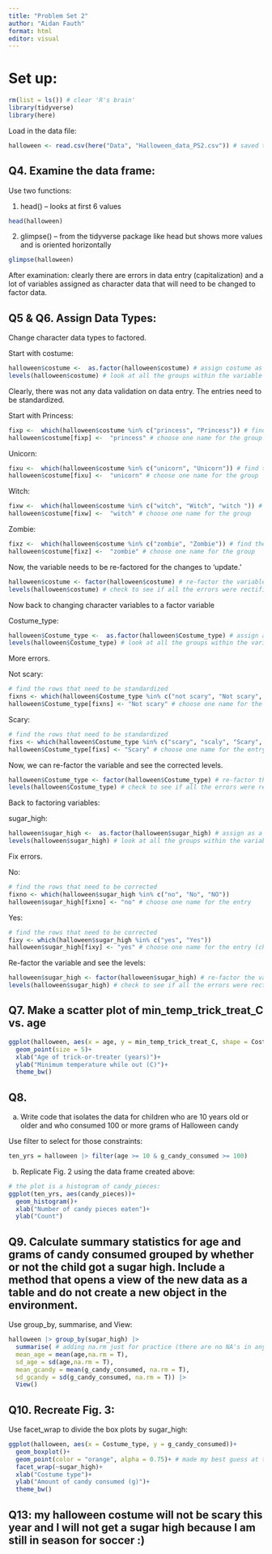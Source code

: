 ```yaml
---
title: "Problem Set 2"
author: "Aidan Fauth"
format: html
editor: visual
---
```


# Set up:

```r
rm(list = ls()) # clear 'R's brain'
library(tidyverse)
library(here)
```

Load in the data file:

```r
halloween <- read.csv(here("Data", "Halloween_data_PS2.csv")) # saved the data as halloween
```

## Q4. Examine the data frame:

Use two functions:

1)  head() -- looks at first 6 values

```r
head(halloween)
```

2)  glimpse() -- from the tidyverse package like head but shows more values and is oriented horizontally

```r
glimpse(halloween)
```

After examination: clearly there are errors in data entry (capitalization) and a lot of variables assigned as character data that will need to be changed to factor data.

## Q5 & Q6. Assign Data Types:

Change character data types to factored.

Start with costume:

```r
halloween$costume <-  as.factor(halloween$costume) # assign costume as a factor variable
levels(halloween$costume) # look at all the groups within the variable
```

Clearly, there was not any data validation on data entry. The entries need to be standardized.

Start with Princess:

```r
fixp <-  which(halloween$costume %in% c("princess", "Princess")) # find the rows that need to be standardized
halloween$costume[fixp] <-  "princess" # choose one name for the group
```

Unicorn:

```r
fixu <-  which(halloween$costume %in% c("unicorn", "Unicorn")) # find the rows that need to be standardized
halloween$costume[fixu] <-  "unicorn" # choose one name for the group
```

Witch:

```r
fixw <-  which(halloween$costume %in% c("witch", "Witch", "witch ")) # find the rows that need to be standardized
halloween$costume[fixw] <-  "witch" # choose one name for the group
```

Zombie:

```r
fixz <-  which(halloween$costume %in% c("zombie", "Zombie")) # find the rows that need to be standardized
halloween$costume[fixz] <-  "zombie" # choose one name for the group
```

Now, the variable needs to be re-factored for the changes to 'update.'

```r
halloween$costume <- factor(halloween$costume) # re-factor the variable
levels(halloween$costume) # check to see if all the errors were rectified
```

Now back to changing character variables to a factor variable

Costume_type:

```r
halloween$Costume_type <-  as.factor(halloween$Costume_type) # assign as a factor variable
levels(halloween$Costume_type) # look at all the groups within the variable
```

More errors.

Not scary:

```r
# find the rows that need to be standardized
fixns <- which(halloween$Costume_type %in% c("not scary", "Not scary", "notscary")) 
halloween$Costume_type[fixns] <- "Not scary" # choose one name for the entry
```

Scary:

```r
# find the rows that need to be standardized
fixs <- which(halloween$Costume_type %in% c("scary", "scaly", "Scary", "scary ")) 
halloween$Costume_type[fixs] <- "Scary" # choose one name for the entry
```

Now, we can re-factor the variable and see the corrected levels.

```r
halloween$Costume_type <- factor(halloween$Costume_type) # re-factor the variable
levels(halloween$Costume_type) # check to see if all the errors were rectified
```

Back to factoring variables:

sugar_high:

```r
halloween$sugar_high <-  as.factor(halloween$sugar_high) # assign as a factor variable
levels(halloween$sugar_high) # look at all the groups within the variable
```

Fix errors.

No:

```r
# find the rows that need to be corrected
fixno <- which(halloween$sugar_high %in% c("no", "No", "NO"))
halloween$sugar_high[fixno] <- "no" # choose one name for the entry 
```

Yes:

```r
# find the rows that need to be corrected
fixy <- which(halloween$sugar_high %in% c("yes", "Yes"))
halloween$sugar_high[fixy] <- "yes" # choose one name for the entry (chose based off the figures later in assignment.)
```

Re-factor the variable and see the levels:

```r
halloween$sugar_high <- factor(halloween$sugar_high) # re-factor the variable
levels(halloween$sugar_high) # check to see if all the errors were rectified
```

## Q7. Make a scatter plot of min_temp_trick_treat_C vs. age

```r
ggplot(halloween, aes(x = age, y = min_temp_trick_treat_C, shape = Costume_type, colour = Costume_type))+
  geom_point(size = 5)+
  xlab("Age of trick-or-treater (years)")+
  ylab("Minimum temperature while out (C)")+
  theme_bw()
```

## Q8.

a.  Write code that isolates the data for children who are 10 years old or older and who consumed 100 or more grams of Halloween candy

Use filter to select for those constraints:

```r
ten_yrs = halloween |> filter(age >= 10 & g_candy_consumed >= 100)
```

b.  Replicate Fig. 2 using the data frame created above:

```r
# the plot is a histogram of candy_pieces:
ggplot(ten_yrs, aes(candy_pieces))+
  geom_histogram()+
  xlab("Number of candy pieces eaten")+
  ylab("Count")
```

## Q9. Calculate summary statistics for age and grams of candy consumed grouped by whether or not the child got a sugar high. Include a method that opens a view of the new data as a table and do not create a new object in the environment.

Use group_by, summarise, and View:

```r
halloween |> group_by(sugar_high) |> 
  summarise( # adding na.rm just for practice (there are no NA's in any of the variables)
  mean_age = mean(age,na.rm = T),
  sd_age = sd(age,na.rm = T),
  mean_gcandy = mean(g_candy_consumed, na.rm = T),
  sd_gcandy = sd(g_candy_consumed, na.rm = T)) |> 
  View()
```

## Q10. Recreate Fig. 3:

Use facet_wrap to divide the box plots by sugar_high:

```r
ggplot(halloween, aes(x = Costume_type, y = g_candy_consumed))+
  geom_boxplot()+
  geom_point(color = "orange", alpha = 0.75)+ # made my best guess at the transparency -- 0.5 seemed to be too see-through.
  facet_wrap(~sugar_high)+
  xlab("Costume type")+
  ylab("Amount of candy consumed (g)")+
  theme_bw()
```

## Q13: my halloween costume will not be scary this year and I will not get a sugar high because I am still in season for soccer :)
